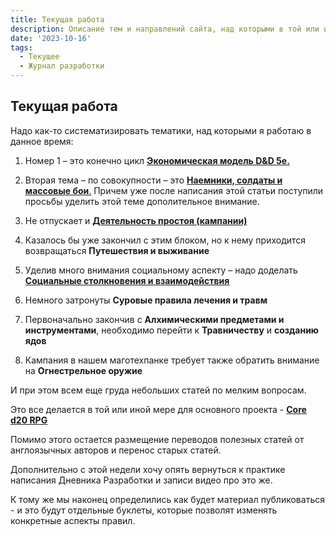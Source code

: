 ```yaml
---
title: Текущая работа
description: Описание тем и направлений сайта, над которыми в той или иной степени по состоянию на 16.10.2023 идет работа
date: '2023-10-16'
tags:
  - Текущее
  - Журнал разработки
---
```


## Текущая работа

Надо как-то систематизировать тематики, над которыми я работаю в данное время:

1. Номер 1 – это конечно цикл [**Экономическая модель D&D 5e.**](/posts/articles/index-economy)

2. Вторая тема – по совокупности – это [**Наемники, солдаты и массовые бои**.](/posts/articles/index-hirelings) Причем уже после написания этой статьи поступили просьбы уделить этой теме дополительное внимание.

3. Не отпускает и [**Деятельность простоя (кампании)**](/posts/articles/index-downtime)

4. Казалось бы уже закончил с этим блоком, но к нему приходится возвращаться **Путешествия и выживание**

5. Уделив много внимания социальному аспекту – надо доделать [**Социальные столкновения и взаимодействия**](/posts/articles/index-social-encounters)

6. Немного затронуты **Суровые правила лечения и травм**

7. Первоначально закончив с **Алхимическими предметами и инструментами**, необходимо перейти к **Травничеству** и **созданию ядов**

8. Кампания в нашем маготехпанке требует также обратить внимание на **Огнестрельное оружие**

И при этом всем еще груда небольших статей по мелким вопросам.

Это все делается в той или иной мере для основного проекта - [**Core d20 RPG**](/cored20rpg)

Помимо этого остается размещение переводов полезных статей от англоязычных авторов и перенос старых статей.

Дополнительно с этой недели хочу опять вернуться к практике написания Дневника Разработки и записи видео про это же.

К тому же мы наконец определились как будет материал публиковаться - и это будут отдельные буклеты, которые позволят изменять конкретные аспекты правил.
